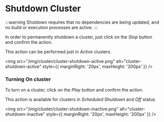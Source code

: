 # Shutdown Cluster

:::warning
Shutdown requires that no dependencies are being updated, and no build or execution processes are active.
:::

In order to permanently shutdown a cluster, just click on the *Stop* button and confirm the action. 

This action can be performed just in *Active* clusters.

<img src="/img/cluster/cluster-shutdown-active.png" alt="cluster-shutdown-active" style={{ marginRight: '20px', maxHeight: '200px' }} />

### Turning On cluster

To turn on a cluster, click on the *Play* button and confirm the action. 

This action is available for clusters in *Scheduled Shutdown* and *Off* status

<img src="/img/cluster/cluster-shutdown-inactive.png" alt="cluster-shutdown-inactive" style={{ marginRight: '20px', maxHeight: '200px' }} />